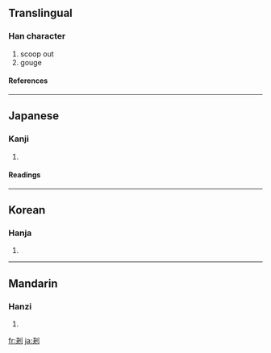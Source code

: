 {{see|抉}}

==Translingual==
===Han character===
{{Han char|rn=18|rad=刀|as=04|sn=6|four=|canj=木大中弓 (DKLN)}}
# scoop out
# gouge
====References====
{{Han ref|kx=0137.220|dkj=01897|dj=0309.090|hdz=10327.150|uh=5214|ud=21012}}
----
==Japanese==
===Kanji===
{{ja-kanji|grade=|rs=刀04}}
# {{defn|Japanese}}
====Readings====
{{ja-readings|on=[[けつ]] (ketsu), [[けち]] (kechi)|kun=[[えぐる]] (eguru)}}
----
==Korean==
===Hanja===
{{ko-hanja|hangeul=결|rv=gyeol|mr=kyŏl}}
# {{defn|Korean}}
----
==Mandarin==
===Hanzi===
{{cmn-hanzi|pin=[[jué]] ([[jue2]])|wg=chüeh<sup>2</sup>}}
# {{defn|Mandarin}}

[[fr:刔]]
[[ja:刔]]
